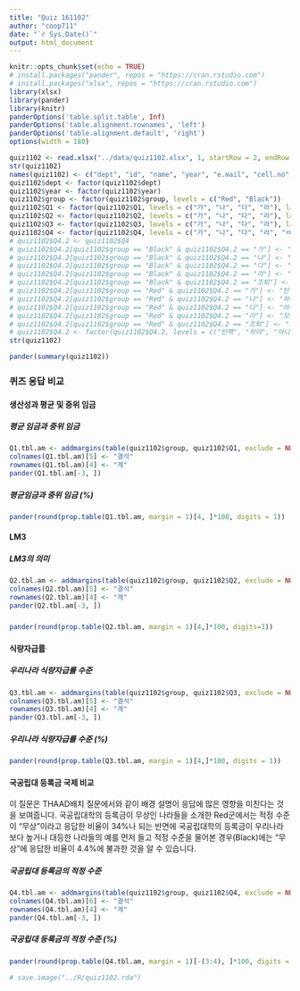 ```yaml
---
title: "Quiz 161102"
author: "coop711"
date: "`r Sys.Date()`"
output: html_document
---
```


```r
knitr::opts_chunk$set(echo = TRUE)
# install.packages("pander", repos = "https://cran.rstudio.com")
# install.packages("xlsx", repos = "https://cran.rstudio.com")
library(xlsx)
library(pander)
library(knitr)
panderOptions('table.split.table', Inf)
panderOptions('table.alignment.rownames', 'left')
panderOptions('table.alignment.default', 'right')
options(width = 180)
```

```r
quiz1102 <- read.xlsx("../data/quiz1102.xlsx", 1, startRow = 2, endRow = 97, colIndex = c(3:7, 9:14), colClasses = c(rep("character", 11)), stringsAsFactors = FALSE)
str(quiz1102)
names(quiz1102) <- c("dept", "id", "name", "year", "e.mail", "cell.no", "Q1", "Q2", "Q3", "Q4", "group")
quiz1102$dept <- factor(quiz1102$dept)
quiz1102$year <- factor(quiz1102$year)
quiz1102$group <- factor(quiz1102$group, levels = c("Red", "Black"))
quiz1102$Q1 <- factor(quiz1102$Q1, levels = c("가", "나", "다", "라"), labels = c("생산성 향상 < 임금 향상", "고소득층 소득 > 중산층 이하 소득", "중산층 이하 소득 > 고소득층 소득", "평균 임금 증가율 < 중위 임금 증가율"))
quiz1102$Q2 <- factor(quiz1102$Q2, levels = c("가", "나", "다", "라"), labels = c("10억", "20억", "25억", "30억"))
quiz1102$Q3 <- factor(quiz1102$Q3, levels = c("가", "나", "다", "라"), labels = c("100%", "75%", "50%", "25%"))
quiz1102$Q4 <- factor(quiz1102$Q4, levels = c("가", "나", "다", "라", "ㅁㅏ"), labels = c("무상", "100만원", "200만원", "500만원", "1,000만원"))
# quiz1102$Q4.2 <- quiz1102$Q4
# quiz1102$Q4.2[quiz1102$group == "Black" & quiz1102$Q4.2 == "가"] <- "아니다"
# quiz1102$Q4.2[quiz1102$group == "Black" & quiz1102$Q4.2 == "나"] <- "하야"
# quiz1102$Q4.2[quiz1102$group == "Black" & quiz1102$Q4.2 == "다"] <- "탄핵"
# quiz1102$Q4.2[quiz1102$group == "Black" & quiz1102$Q4.2 == "라"] <- "모르겠다"
# quiz1102$Q4.2[quiz1102$group == "Black" & quiz1102$Q4.2 == "조퇴"] <- "조퇴"
# quiz1102$Q4.2[quiz1102$group == "Red" & quiz1102$Q4.2 == "가"] <- "탄핵"
# quiz1102$Q4.2[quiz1102$group == "Red" & quiz1102$Q4.2 == "나"] <- "하야"
# quiz1102$Q4.2[quiz1102$group == "Red" & quiz1102$Q4.2 == "다"] <- "아니다"
# quiz1102$Q4.2[quiz1102$group == "Red" & quiz1102$Q4.2 == "라"] <- "모르겠다"
# quiz1102$Q4.2[quiz1102$group == "Red" & quiz1102$Q4.2 == "조퇴"] <- "조퇴"
# quiz1102$Q4.2 <- factor(quiz1102$Q4.2, levels = c("탄핵", "하야", "아니다", "모르겠다", "조퇴"))
str(quiz1102)
```

```r
pander(summary(quiz1102))
```

### 퀴즈 응답 비교

#### 생산성과 평균 및 중위 임금

##### 평균 임금과 중위 임금

```r
Q1.tbl.am <- addmargins(table(quiz1102$group, quiz1102$Q1, exclude = NULL), margin = 1)
colnames(Q1.tbl.am)[5] <- "결석"
rownames(Q1.tbl.am)[4] <- "계"
pander(Q1.tbl.am[-3, ])
```

##### 평균임금과 중위 임금 (%)

```r
pander(round(prop.table(Q1.tbl.am, margin = 1)[4, ]*100, digits = 1))
```

#### LM3

##### LM3의 의미

```r
Q2.tbl.am <- addmargins(table(quiz1102$group, quiz1102$Q2, exclude = NULL), margin = 1)
colnames(Q2.tbl.am)[5] <- "결석"
rownames(Q2.tbl.am)[4] <- "계"
pander(Q2.tbl.am[-3, ])
```

##### 

```r
pander(round(prop.table(Q2.tbl.am, margin = 1)[4,]*100, digits=1))
```

#### 식량자급률

##### 우리나라 식량자급률 수준

```r
Q3.tbl.am <- addmargins(table(quiz1102$group, quiz1102$Q3, exclude = NULL), margin = 1)
colnames(Q3.tbl.am)[5] <- "결석"
rownames(Q3.tbl.am)[4] <- "계"
pander(Q3.tbl.am[-3, ])
```

##### 우리나라 식량자급률 수준 (%)

```r
pander(round(prop.table(Q3.tbl.am, margin = 1)[4,]*100, digits = 1))
```

#### 국공립대 등록금 국제 비교

이 질문은 THAAD배치 질문에서와 같이 배경 설명이 응답에 많은 영향을 미친다는 것을 보여줍니다. 국공립대학의 등록금이 무상인 나라들을 소개한 Red군에서는 적정 수준이 "무상"이라고 응답한 비율이 34%나 되는 반면에 국공립대학의 등록금이 우리나라보다 높거나 대등한 나라들의 예를 먼저 들고 적정 수준을 물어본 경우(Black)에는 "무상"에 응답한 비율이 4.4%에 불과한 것을 알 수 있습니다.

##### 국공립대 등록금의 적정 수준

```r
Q4.tbl.am <- addmargins(table(quiz1102$group, quiz1102$Q4, exclude = NULL), margin = 1)
colnames(Q4.tbl.am)[6] <- "결석"
rownames(Q4.tbl.am)[4] <- "계"
pander(Q4.tbl.am[-3, ])
```

##### 국공립대 등록금의 적정 수준 (%)

```r
pander(round(prop.table(Q4.tbl.am, margin = 1)[-(3:4), ]*100, digits = 1))
```

<!--
### 국정농단

#### 탄핵, 하야?

##### 

```r
# Q4.tbl.e <- table(quiz1102$group, quiz1102$Q4.2, exclude = NULL)
# Q4.tbl.am <- addmargins(Q4.tbl.e, margin = 1)
# colnames(Q4.tbl.am)[6] <- "결석"
# rownames(Q4.tbl.am)[4] <- "계"
# pander(Q4.tbl.am[-3, ])
```

##### % 비교.  

```r
# Q4.tbl <- table(quiz1102$group, quiz1102$Q4.2)[, 1:4]
# pander(round(prop.table(Q4.tbl, margin = 1)*100, digits = 1))
```

#### 합산(%)

```r
# Q4.tbl.am.2 <- addmargins(Q4.tbl, margin = 1)
# pander(round(prop.table(Q4.tbl.am.2[3, ])*100, digits = 1))
```
-->

```r
# save.image("../R/quiz1102.rda")
```